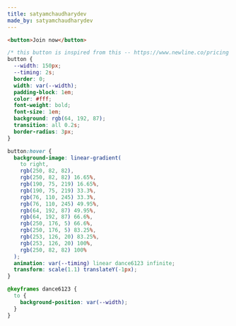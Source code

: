 ```yaml
---
title: satyamchaudharydev
made_by: satyamchaudharydev
---
```


```html
<button>Join now</button>
```

```css
/* this button is inspired from this -- https://www.newline.co/pricing */
button {
  --width: 150px;
  --timing: 2s;
  border: 0;
  width: var(--width);
  padding-block: 1em;
  color: #fff;
  font-weight: bold;
  font-size: 1em;
  background: rgb(64, 192, 87);
  transition: all 0.2s;
  border-radius: 3px;
}

button:hover {
  background-image: linear-gradient(
    to right,
    rgb(250, 82, 82),
    rgb(250, 82, 82) 16.65%,
    rgb(190, 75, 219) 16.65%,
    rgb(190, 75, 219) 33.3%,
    rgb(76, 110, 245) 33.3%,
    rgb(76, 110, 245) 49.95%,
    rgb(64, 192, 87) 49.95%,
    rgb(64, 192, 87) 66.6%,
    rgb(250, 176, 5) 66.6%,
    rgb(250, 176, 5) 83.25%,
    rgb(253, 126, 20) 83.25%,
    rgb(253, 126, 20) 100%,
    rgb(250, 82, 82) 100%
  );
  animation: var(--timing) linear dance6123 infinite;
  transform: scale(1.1) translateY(-1px);
}

@keyframes dance6123 {
  to {
    background-position: var(--width);
  }
}
```
